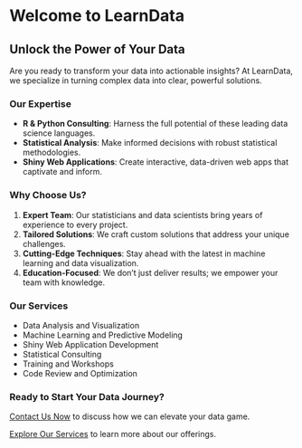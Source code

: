 # Welcome to LearnData

## Unlock the Power of Your Data

Are you ready to transform your data into actionable insights? At LearnData, we specialize in turning complex data into clear, powerful solutions.

### Our Expertise

-   **R & Python Consulting**: Harness the full potential of these leading data science languages.
-   **Statistical Analysis**: Make informed decisions with robust statistical methodologies.
-   **Shiny Web Applications**: Create interactive, data-driven web apps that captivate and inform.

### Why Choose Us?

1.  **Expert Team**: Our statisticians and data scientists bring years of experience to every project.
2.  **Tailored Solutions**: We craft custom solutions that address your unique challenges.
3.  **Cutting-Edge Techniques**: Stay ahead with the latest in machine learning and data visualization.
4.  **Education-Focused**: We don't just deliver results; we empower your team with knowledge.

### Our Services

-   Data Analysis and Visualization
-   Machine Learning and Predictive Modeling
-   Shiny Web Application Development
-   Statistical Consulting
-   Training and Workshops
-   Code Review and Optimization

### Ready to Start Your Data Journey?

[Contact Us Now](mailto:admin@learndata.xyz) to discuss how we can elevate your data game.

[Explore Our Services](navs/services.qmd) to learn more about our offerings.
